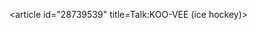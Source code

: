 <article id="28739539" title=Talk:KOO-VEE (ice hockey)>
	<talkpage id="28739539" title="Talk:KOO-VEE (ice hockey)">
{{ice hockey|class=Stub}}
	</talkpage>
</article>